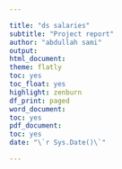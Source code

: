 ```yaml
---

title: "ds salaries"
subtitle: "Project report"
author: "abdullah sami"
output:
html_document:
theme: flatly
toc: yes
toc_float: yes
highlight: zenburn
df_print: paged
word_document:
toc: yes
pdf_document:
toc: yes
date: "\`r Sys.Date()\`"

---
```



